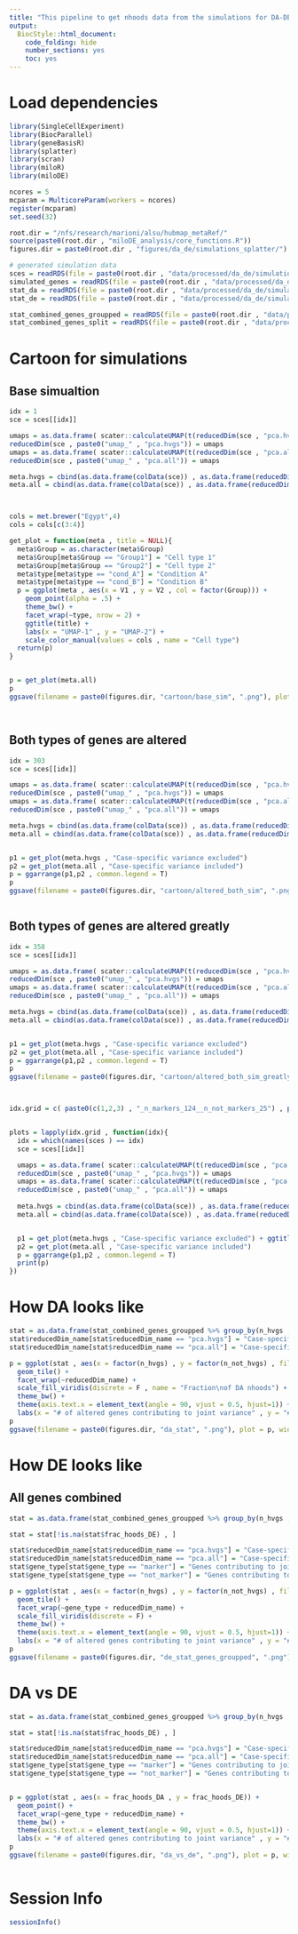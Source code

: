 ```yaml
---
title: "This pipeline to get nhoods data from the simulations for DA-DE"
output:
  BiocStyle::html_document:
    code_folding: hide
    number_sections: yes
    toc: yes  
---
```

# Load dependencies

```r


library(SingleCellExperiment)
library(BiocParallel)
library(geneBasisR)
library(splatter)
library(scran)
library(miloR)
library(miloDE)

ncores = 5
mcparam = MulticoreParam(workers = ncores)
register(mcparam)
set.seed(32)

root.dir = "/nfs/research/marioni/alsu/hubmap_metaRef/"
source(paste0(root.dir , "miloDE_analysis/core_functions.R"))
figures.dir = paste0(root.dir , "figures/da_de/simulations_splatter/")

# generated simulation data
sces = readRDS(file = paste0(root.dir , "data/processed/da_de/simulations_splatter/sims.Rds"))
simulated_genes = readRDS(file = paste0(root.dir , "data/processed/da_de/simulations_splatter/simulated_genes.Rds"))
stat_da = readRDS(file = paste0(root.dir , "data/processed/da_de/simulations_splatter/stat_da.Rds"))
stat_de = readRDS(file = paste0(root.dir , "data/processed/da_de/simulations_splatter/stat_de.Rds"))

stat_combined_genes_groupped = readRDS(file = paste0(root.dir , "data/processed/da_de/simulations_splatter/stat_combined_all_genes.Rds"))
stat_combined_genes_split = readRDS(file = paste0(root.dir , "data/processed/da_de/simulations_splatter/stat_combined_split_by_logFC.Rds"))


```

# Cartoon for simulations

## Base simualtion

```r

idx = 1
sce = sces[[idx]]

umaps = as.data.frame( scater::calculateUMAP(t(reducedDim(sce , "pca.hvgs"))) )
reducedDim(sce , paste0("umap_" , "pca.hvgs")) = umaps
umaps = as.data.frame( scater::calculateUMAP(t(reducedDim(sce , "pca.all"))) )
reducedDim(sce , paste0("umap_" , "pca.all")) = umaps

meta.hvgs = cbind(as.data.frame(colData(sce)) , as.data.frame(reducedDim(sce , "umap_pca.hvgs")))
meta.all = cbind(as.data.frame(colData(sce)) , as.data.frame(reducedDim(sce , "umap_pca.all")))



cols = met.brewer("Egypt",4)
cols = cols[c(3:4)]

get_plot = function(meta , title = NULL){
  meta$Group = as.character(meta$Group)
  meta$Group[meta$Group == "Group1"] = "Cell type 1"
  meta$Group[meta$Group == "Group2"] = "Cell type 2"
  meta$type[meta$type == "cond_A"] = "Condition A"
  meta$type[meta$type == "cond_B"] = "Condition B"
  p = ggplot(meta , aes(x = V1 , y = V2 , col = factor(Group))) + 
    geom_point(alpha = .5) +
    theme_bw() +
    facet_wrap(~type, nrow = 2) + 
    ggtitle(title) + 
    labs(x = "UMAP-1" , y = "UMAP-2") + 
    scale_color_manual(values = cols , name = "Cell type")
  return(p)
}


p = get_plot(meta.all)
p
ggsave(filename = paste0(figures.dir, "cartoon/base_sim", ".png"), plot = p, width = 5, height = 7)




```


## Both types of genes are altered

```r


idx = 303
sce = sces[[idx]]

umaps = as.data.frame( scater::calculateUMAP(t(reducedDim(sce , "pca.hvgs"))) )
reducedDim(sce , paste0("umap_" , "pca.hvgs")) = umaps
umaps = as.data.frame( scater::calculateUMAP(t(reducedDim(sce , "pca.all"))) )
reducedDim(sce , paste0("umap_" , "pca.all")) = umaps

meta.hvgs = cbind(as.data.frame(colData(sce)) , as.data.frame(reducedDim(sce , "umap_pca.hvgs")))
meta.all = cbind(as.data.frame(colData(sce)) , as.data.frame(reducedDim(sce , "umap_pca.all")))


p1 = get_plot(meta.hvgs , "Case-specific variance excluded")
p2 = get_plot(meta.all , "Case-specific variance included")
p = ggarrange(p1,p2 , common.legend = T)
p
ggsave(filename = paste0(figures.dir, "cartoon/altered_both_sim", ".png"), plot = p, width = 10, height = 7)



```

## Both types of genes are altered greatly

```r


idx = 358
sce = sces[[idx]]

umaps = as.data.frame( scater::calculateUMAP(t(reducedDim(sce , "pca.hvgs"))) )
reducedDim(sce , paste0("umap_" , "pca.hvgs")) = umaps
umaps = as.data.frame( scater::calculateUMAP(t(reducedDim(sce , "pca.all"))) )
reducedDim(sce , paste0("umap_" , "pca.all")) = umaps

meta.hvgs = cbind(as.data.frame(colData(sce)) , as.data.frame(reducedDim(sce , "umap_pca.hvgs")))
meta.all = cbind(as.data.frame(colData(sce)) , as.data.frame(reducedDim(sce , "umap_pca.all")))


p1 = get_plot(meta.hvgs , "Case-specific variance excluded")
p2 = get_plot(meta.all , "Case-specific variance included")
p = ggarrange(p1,p2 , common.legend = T)
p
ggsave(filename = paste0(figures.dir, "cartoon/altered_both_sim_greatly", ".png"), plot = p, width = 10, height = 7)



idx.grid = c( paste0(c(1,2,3) , "_n_markers_124__n_not_markers_25") , paste0(c(1,2,3) , "_n_markers_165__n_not_markers_25") )


plots = lapply(idx.grid , function(idx){
  idx = which(names(sces ) == idx)
  sce = sces[[idx]]

  umaps = as.data.frame( scater::calculateUMAP(t(reducedDim(sce , "pca.hvgs"))) )
  reducedDim(sce , paste0("umap_" , "pca.hvgs")) = umaps
  umaps = as.data.frame( scater::calculateUMAP(t(reducedDim(sce , "pca.all"))) )
  reducedDim(sce , paste0("umap_" , "pca.all")) = umaps
  
  meta.hvgs = cbind(as.data.frame(colData(sce)) , as.data.frame(reducedDim(sce , "umap_pca.hvgs")))
  meta.all = cbind(as.data.frame(colData(sce)) , as.data.frame(reducedDim(sce , "umap_pca.all")))


  p1 = get_plot(meta.hvgs , "Case-specific variance excluded") + ggtitle(names(sces)[idx])
  p2 = get_plot(meta.all , "Case-specific variance included")
  p = ggarrange(p1,p2 , common.legend = T)
  print(p)
})


```


# How DA looks like

```r


stat = as.data.frame(stat_combined_genes_groupped %>% group_by(n_hvgs , n_not_hvgs , reducedDim_name) %>% dplyr::summarise(frac_hoods_DA = mean(frac_hoods_DA , na.rm = T) , frac_hoods_DE = mean(frac_hoods_DE , na.rm = T)))
stat$reducedDim_name[stat$reducedDim_name == "pca.hvgs"] = "Case-specific variance excluded"
stat$reducedDim_name[stat$reducedDim_name == "pca.all"] = "Case-specific variance included"

p = ggplot(stat , aes(x = factor(n_hvgs) , y = factor(n_not_hvgs) , fill = frac_hoods_DA)) +
  geom_tile() + 
  facet_wrap(~reducedDim_name) + 
  scale_fill_viridis(discrete = F , name = "Fraction\nof DA nhoods") +
  theme_bw() + 
  theme(axis.text.x = element_text(angle = 90, vjust = 0.5, hjust=1)) + 
  labs(x = "# of altered genes contributing to joint variance" , y = "# of altered genes\ncontributing to case variance") 
p
ggsave(filename = paste0(figures.dir, "da_stat", ".png"), plot = p, width = 10, height = 5)


```

# How DE looks like

## All genes combined

```r


stat = as.data.frame(stat_combined_genes_groupped %>% group_by(n_hvgs , n_not_hvgs , reducedDim_name , gene_type) %>% dplyr::summarise(frac_hoods_DA = mean(frac_hoods_DA , na.rm = T) , frac_hoods_DE = mean(frac_hoods_DE , na.rm = T)))

stat = stat[!is.na(stat$frac_hoods_DE) , ]

stat$reducedDim_name[stat$reducedDim_name == "pca.hvgs"] = "Case-specific variance excluded"
stat$reducedDim_name[stat$reducedDim_name == "pca.all"] = "Case-specific variance included"
stat$gene_type[stat$gene_type == "marker"] = "Genes contributing to joint variance"
stat$gene_type[stat$gene_type == "not_marker"] = "Genes contributing to case variance"

p = ggplot(stat , aes(x = factor(n_hvgs) , y = factor(n_not_hvgs) , fill = frac_hoods_DE)) +
  geom_tile() + 
  facet_wrap(~gene_type + reducedDim_name) + 
  scale_fill_viridis(discrete = F) +
  theme_bw() + 
  theme(axis.text.x = element_text(angle = 90, vjust = 0.5, hjust=1)) + 
  labs(x = "# of altered genes contributing to joint variance" , y = "# of altered genes\ncontributing to case variance") 
p
ggsave(filename = paste0(figures.dir, "de_stat_genes_groupped", ".png"), plot = p, width = 10, height = 10)


```

# DA vs DE

```r


stat = as.data.frame(stat_combined_genes_groupped %>% group_by(n_hvgs , n_not_hvgs , reducedDim_name , gene_type) %>% dplyr::summarise(frac_hoods_DA = mean(frac_hoods_DA , na.rm = T) , frac_hoods_DE = mean(frac_hoods_DE , na.rm = T)))

stat = stat[!is.na(stat$frac_hoods_DE) , ]

stat$reducedDim_name[stat$reducedDim_name == "pca.hvgs"] = "Case-specific variance excluded"
stat$reducedDim_name[stat$reducedDim_name == "pca.all"] = "Case-specific variance included"
stat$gene_type[stat$gene_type == "marker"] = "Genes contributing to joint variance"
stat$gene_type[stat$gene_type == "not_marker"] = "Genes contributing to case variance"


p = ggplot(stat , aes(x = frac_hoods_DA , y = frac_hoods_DE)) +
  geom_point() + 
  facet_wrap(~gene_type + reducedDim_name) + 
  theme_bw() + 
  theme(axis.text.x = element_text(angle = 90, vjust = 0.5, hjust=1)) + 
  labs(x = "# of altered genes contributing to joint variance" , y = "# of altered genes\ncontributing to case variance") 
p
ggsave(filename = paste0(figures.dir, "da_vs_de", ".png"), plot = p, width = 7, height = 7)



```

<!-- ## Genes split by their logFC -->

<!-- ```{r get-milo-assign, message = FALSE} -->


<!-- stat = as.data.frame(stat_combined_genes_split %>% group_by(n_hvgs , n_not_hvgs , reducedDim_name , gene_type , logFC_bulk) %>% dplyr::summarise(frac_hoods_DA = mean(frac_hoods_DA , na.rm = T) , frac_hoods_DE = mean(frac_hoods_DE , na.rm = T))) -->

<!-- stat = stat[!is.na(stat$frac_hoods_DE) , ] -->

<!-- stat$reducedDim_name[stat$reducedDim_name == "pca.hvgs"] = "Case-specific variance excluded" -->
<!-- stat$reducedDim_name[stat$reducedDim_name == "pca.all"] = "Case-specific variance included" -->
<!-- stat$gene_type[stat$gene_type == "marker"] = "Genes contributing to joint variance" -->
<!-- stat$gene_type[stat$gene_type == "not_marker"] = "Genes contributing to case variance" -->

<!-- p = ggplot(stat[stat$reducedDim_name == "Case-specific variance excluded" , ] , aes(x = factor(n_hvgs) , y = factor(n_not_hvgs) , fill = frac_hoods_DE)) + -->
<!--   geom_tile() +  -->
<!--   facet_wrap(~gene_type + logFC_bulk , ncol = ) +  -->
<!--   scale_fill_viridis(discrete = F) + -->
<!--   theme_bw() +  -->
<!--   theme(axis.text.x = element_text(angle = 90, vjust = 0.5, hjust=1)) +  -->
<!--   labs(x = "# of altered genes contributing to joint variance" , y = "# of altered genes\ncontributing to case variance")  -->
<!-- p -->


<!-- ggsave(filename = paste0(figures.dir, "de_stat_genes_groupped", ".png"), plot = p, width = 10, height = 10) -->


<!-- ``` -->



# Session Info

```r
sessionInfo()
```
